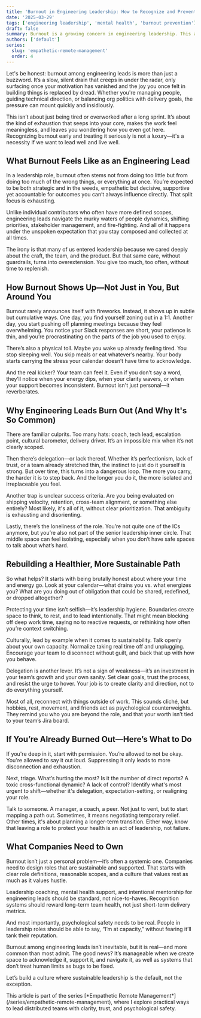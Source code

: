 ```yaml
---
title: 'Burnout in Engineering Leadership: How to Recognize and Prevent It'
date: '2025-03-29'
tags: ['engineering leadership', 'mental health', 'burnout prevention']
draft: false
summary: Burnout is a growing concern in engineering leadership. This article explores recognizing early signs, understanding root causes, and implementing actionable strategies to prevent burnout while fostering a sustainable engineering leadership career.
authors: ['default']
series:
  slug: 'empathetic-remote-management'
  order: 4
---
```


Let's be honest: burnout among engineering leads is more than just a buzzword. It’s a slow, silent drain that creeps in under the radar, only surfacing once your motivation has vanished and the joy you once felt in building things is replaced by dread. Whether you're managing people, guiding technical direction, or balancing org politics with delivery goals, the pressure can mount quickly and insidiously.

This isn’t about just being tired or overworked after a long sprint. It’s about the kind of exhaustion that seeps into your core, makes the work feel meaningless, and leaves you wondering how you even got here. Recognizing burnout early and treating it seriously is not a luxury—it's a necessity if we want to lead well and live well.

## What Burnout Feels Like as an Engineering Lead

In a leadership role, burnout often stems not from doing too little but from doing too much of the wrong things, or everything at once. You’re expected to be both strategic and in the weeds, empathetic but decisive, supportive yet accountable for outcomes you can’t always influence directly. That split focus is exhausting.

Unlike individual contributors who often have more defined scopes, engineering leads navigate the murky waters of people dynamics, shifting priorities, stakeholder management, and fire-fighting. And all of it happens under the unspoken expectation that you stay composed and collected at all times.

The irony is that many of us entered leadership because we cared deeply about the craft, the team, and the product. But that same care, without guardrails, turns into overextension. You give too much, too often, without time to replenish.

## How Burnout Shows Up—Not Just in You, But Around You

Burnout rarely announces itself with fireworks. Instead, it shows up in subtle but cumulative ways. One day, you find yourself zoning out in a 1:1. Another day, you start pushing off planning meetings because they feel overwhelming. You notice your Slack responses are short, your patience is thin, and you’re procrastinating on the parts of the job you used to enjoy.

There’s also a physical toll. Maybe you wake up already feeling tired. You stop sleeping well. You skip meals or eat whatever’s nearby. Your body starts carrying the stress your calendar doesn’t have time to acknowledge.

And the real kicker? Your team can feel it. Even if you don’t say a word, they’ll notice when your energy dips, when your clarity wavers, or when your support becomes inconsistent. Burnout isn't just personal—it reverberates.

## Why Engineering Leads Burn Out (And Why It's So Common)

There are familiar culprits. Too many hats: coach, tech lead, escalation point, cultural barometer, delivery driver. It’s an impossible mix when it’s not clearly scoped.

Then there’s delegation—or lack thereof. Whether it’s perfectionism, lack of trust, or a team already stretched thin, the instinct to just do it yourself is strong. But over time, this turns into a dangerous loop. The more you carry, the harder it is to step back. And the longer you do it, the more isolated and irreplaceable you feel.

Another trap is unclear success criteria. Are you being evaluated on shipping velocity, retention, cross-team alignment, or something else entirely? Most likely, it's all of it, without clear prioritization. That ambiguity is exhausting and disorienting.

Lastly, there’s the loneliness of the role. You’re not quite one of the ICs anymore, but you’re also not part of the senior leadership inner circle. That middle space can feel isolating, especially when you don’t have safe spaces to talk about what’s hard.

## Rebuilding a Healthier, More Sustainable Path

So what helps? It starts with being brutally honest about where your time and energy go. Look at your calendar—what drains you vs. what energizes you? What are you doing out of obligation that could be shared, redefined, or dropped altogether?

Protecting your time isn’t selfish—it’s leadership hygiene. Boundaries create space to think, to rest, and to lead intentionally. That might mean blocking off deep work time, saying no to reactive requests, or rethinking how often you’re context switching.

Culturally, lead by example when it comes to sustainability. Talk openly about your own capacity. Normalize taking real time off and unplugging. Encourage your team to disconnect without guilt, and back that up with how you behave.

Delegation is another lever. It’s not a sign of weakness—it’s an investment in your team’s growth and your own sanity. Set clear goals, trust the process, and resist the urge to hover. Your job is to create clarity and direction, not to do everything yourself.

Most of all, reconnect with things outside of work. This sounds cliché, but hobbies, rest, movement, and friends act as psychological counterweights. They remind you who you are beyond the role, and that your worth isn’t tied to your team’s Jira board.

## If You’re Already Burned Out—Here’s What to Do

If you're deep in it, start with permission. You’re allowed to not be okay. You're allowed to say it out loud. Suppressing it only leads to more disconnection and exhaustion.

Next, triage. What’s hurting the most? Is it the number of direct reports? A toxic cross-functional dynamic? A lack of control? Identify what's most urgent to shift—whether it's delegation, expectation-setting, or realigning your role.

Talk to someone. A manager, a coach, a peer. Not just to vent, but to start mapping a path out. Sometimes, it means negotiating temporary relief. Other times, it's about planning a longer-term transition. Either way, know that leaving a role to protect your health is an act of leadership, not failure.

## What Companies Need to Own

Burnout isn’t just a personal problem—it’s often a systemic one. Companies need to design roles that are sustainable and supported. That starts with clear role definitions, reasonable scopes, and a culture that values rest as much as it values hustle.

Leadership coaching, mental health support, and intentional mentorship for engineering leads should be standard, not nice-to-haves. Recognition systems should reward long-term team health, not just short-term delivery metrics.

And most importantly, psychological safety needs to be real. People in leadership roles should be able to say, “I’m at capacity,” without fearing it’ll tank their reputation.

Burnout among engineering leads isn’t inevitable, but it is real—and more common than most admit. The good news? It’s manageable when we create space to acknowledge it, support it, and navigate it, as well as systems that don’t treat human limits as bugs to be fixed.

Let’s build a culture where sustainable leadership is the default, not the exception.

<Callout variant="info">
  This article is part of the series [*Empathetic Remote
  Management*](/series/empathetic-remote-management), where I explore practical ways to lead
  distributed teams with clarity, trust, and psychological safety.
</Callout>
